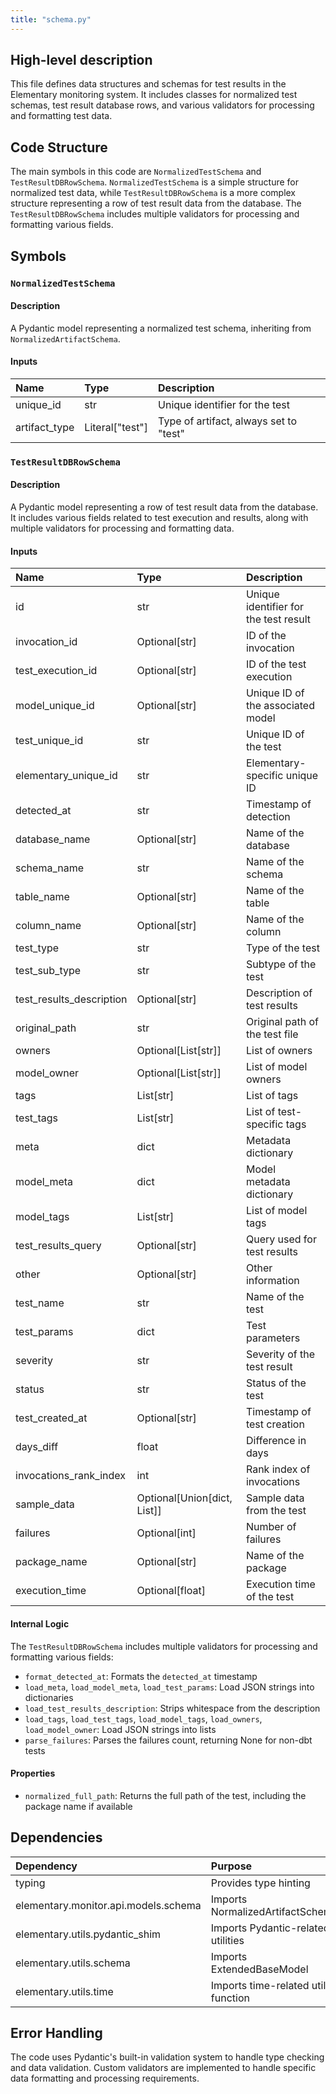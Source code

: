 ```yaml
---
title: "schema.py"
---
```


## High-level description
This file defines data structures and schemas for test results in the Elementary monitoring system. It includes classes for normalized test schemas, test result database rows, and various validators for processing and formatting test data.

## Code Structure
The main symbols in this code are `NormalizedTestSchema` and `TestResultDBRowSchema`. `NormalizedTestSchema` is a simple structure for normalized test data, while `TestResultDBRowSchema` is a more complex structure representing a row of test result data from the database. The `TestResultDBRowSchema` includes multiple validators for processing and formatting various fields.

## Symbols

### `NormalizedTestSchema`
#### Description
A Pydantic model representing a normalized test schema, inheriting from `NormalizedArtifactSchema`.

#### Inputs
| Name | Type | Description |
|:-----|:-----|:------------|
| unique_id | str | Unique identifier for the test |
| artifact_type | Literal["test"] | Type of artifact, always set to "test" |

### `TestResultDBRowSchema`
#### Description
A Pydantic model representing a row of test result data from the database. It includes various fields related to test execution and results, along with multiple validators for processing and formatting data.

#### Inputs
| Name | Type | Description |
|:-----|:-----|:------------|
| id | str | Unique identifier for the test result |
| invocation_id | Optional[str] | ID of the invocation |
| test_execution_id | Optional[str] | ID of the test execution |
| model_unique_id | Optional[str] | Unique ID of the associated model |
| test_unique_id | str | Unique ID of the test |
| elementary_unique_id | str | Elementary-specific unique ID |
| detected_at | str | Timestamp of detection |
| database_name | Optional[str] | Name of the database |
| schema_name | str | Name of the schema |
| table_name | Optional[str] | Name of the table |
| column_name | Optional[str] | Name of the column |
| test_type | str | Type of the test |
| test_sub_type | str | Subtype of the test |
| test_results_description | Optional[str] | Description of test results |
| original_path | str | Original path of the test file |
| owners | Optional[List[str]] | List of owners |
| model_owner | Optional[List[str]] | List of model owners |
| tags | List[str] | List of tags |
| test_tags | List[str] | List of test-specific tags |
| meta | dict | Metadata dictionary |
| model_meta | dict | Model metadata dictionary |
| model_tags | List[str] | List of model tags |
| test_results_query | Optional[str] | Query used for test results |
| other | Optional[str] | Other information |
| test_name | str | Name of the test |
| test_params | dict | Test parameters |
| severity | str | Severity of the test result |
| status | str | Status of the test |
| test_created_at | Optional[str] | Timestamp of test creation |
| days_diff | float | Difference in days |
| invocations_rank_index | int | Rank index of invocations |
| sample_data | Optional[Union[dict, List]] | Sample data from the test |
| failures | Optional[int] | Number of failures |
| package_name | Optional[str] | Name of the package |
| execution_time | Optional[float] | Execution time of the test |

#### Internal Logic
The `TestResultDBRowSchema` includes multiple validators for processing and formatting various fields:
- `format_detected_at`: Formats the `detected_at` timestamp
- `load_meta`, `load_model_meta`, `load_test_params`: Load JSON strings into dictionaries
- `load_test_results_description`: Strips whitespace from the description
- `load_tags`, `load_test_tags`, `load_model_tags`, `load_owners`, `load_model_owner`: Load JSON strings into lists
- `parse_failures`: Parses the failures count, returning None for non-dbt tests

#### Properties
- `normalized_full_path`: Returns the full path of the test, including the package name if available

## Dependencies
| Dependency | Purpose |
|:-----------|:--------|
| typing | Provides type hinting |
| elementary.monitor.api.models.schema | Imports NormalizedArtifactSchema |
| elementary.utils.pydantic_shim | Imports Pydantic-related utilities |
| elementary.utils.schema | Imports ExtendedBaseModel |
| elementary.utils.time | Imports time-related utility function |

## Error Handling
The code uses Pydantic's built-in validation system to handle type checking and data validation. Custom validators are implemented to handle specific data formatting and processing requirements.